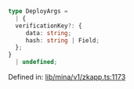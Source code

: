 ```ts
type DeployArgs = 
  | {
  verificationKey?: {
     data: string;
     hash: string | Field;
  };
}
  | undefined;
```

Defined in: [lib/mina/v1/zkapp.ts:1173](https://github.com/o1-labs/o1js/blob/fca908c243ee8e908efacaf73a882d48759e675a/src/lib/mina/v1/zkapp.ts#L1173)
